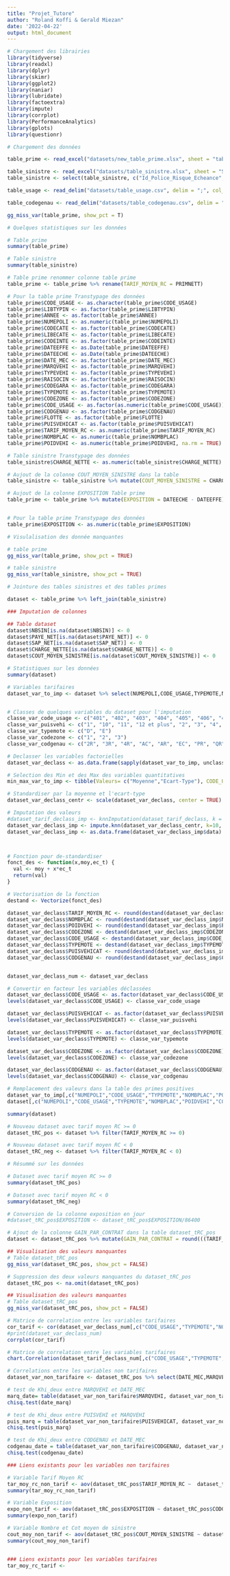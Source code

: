 ```yaml
---
title: "Projet_Tutore"
author: "Roland Koffi & Gerald Miezan"
date: '2022-04-22'
output: html_document
---
```


```r
# Chargement des librairies
library(tidyverse)
library(readxl)
library(dplyr)
library(skimr)
library(ggplot2)
library(naniar)
library(lubridate)
library(factoextra)
library(impute)
library(corrplot)
library(PerformanceAnalytics)
library(gplots)
library(questionr)
```

```r
# Chargement des données

table_prime <- read_excel("datasets/new_table_prime.xlsx", sheet = "table_prime", na = c("", "Inconnu", "INCONNU", "inconnu", "NA"))

table_sinistre <- read_excel("datasets/table_sinistre.xlsx", sheet = "Sheet2", na = c("", "Inconnu", "INCONNU", "inconnu", "NA"))
table_sinistre <- select(table_sinistre, c("Id_Police_Risque_Echeance","NBSIN", "PAYE_NET","SAP_NET","CHARGE_NETTE"))

table_usage <- read_delim("datasets/table_usage.csv", delim = ";", col_names = TRUE, na = c("", "Inconnu", "INCONNU", "inconnu", "NA"))

table_codegenau <- read_delim("datasets/table_codegenau.csv", delim = ";", col_names = TRUE, locale = locale(encoding = "UTF-8"), na = c("", "Inconnu", "INCONNU", "inconnu", "NA"))
```

```r
gg_miss_var(table_prime, show_pct = T)
```


```r
# Quelques statistiques sur les données

# Table prime
summary(table_prime)

# Table sinistre
summary(table_sinistre)
```

```r

# Table prime renommer colonne table prime
table_prime <- table_prime %>% rename(TARIF_MOYEN_RC = PRIMNETT)

# Pour la table prime Transtypage des données
table_prime$CODE_USAGE <- as.character(table_prime$CODE_USAGE)
table_prime$LIBTYPIN <- as.factor(table_prime$LIBTYPIN)
table_prime$ANNEE <- as.factor(table_prime$ANNEE)
table_prime$NUMEPOLI <- as.numeric(table_prime$NUMEPOLI)
table_prime$CODECATE <- as.factor(table_prime$CODECATE)
table_prime$LIBECATE <- as.factor(table_prime$LIBECATE)
table_prime$CODEINTE <- as.factor(table_prime$CODEINTE)
table_prime$DATEEFFE <- as.Date(table_prime$DATEEFFE)
table_prime$DATEECHE <- as.Date(table_prime$DATEECHE)
table_prime$DATE_MEC <- as.factor(table_prime$DATE_MEC)
table_prime$MARQVEHI <- as.factor(table_prime$MARQVEHI)
table_prime$TYPEVEHI <- as.factor(table_prime$TYPEVEHI)
table_prime$RAISOCIN <- as.factor(table_prime$RAISOCIN)
table_prime$CODEGARA <- as.factor(table_prime$CODEGARA)
table_prime$TYPEMOTE <- as.factor(table_prime$TYPEMOTE)
table_prime$CODEZONE <- as.factor(table_prime$CODEZONE)
table_prime$CODE_USAGE <- as.factor(as.numeric(table_prime$CODE_USAGE))
table_prime$CODGENAU <- as.factor(table_prime$CODGENAU)
table_prime$FLOTTE <- as.factor(table_prime$FLOTTE)
table_prime$PUISVEHICAT <- as.factor(table_prime$PUISVEHICAT)
table_prime$TARIF_MOYEN_RC <- as.numeric(table_prime$TARIF_MOYEN_RC)
table_prime$NOMBPLAC <- as.numeric(table_prime$NOMBPLAC)
table_prime$POIDVEHI <- as.numeric(table_prime$POIDVEHI, na.rm = TRUE)

# Table sinistre Transtypage des données
table_sinistre$CHARGE_NETTE <- as.numeric(table_sinistre$CHARGE_NETTE)

# Aujout de la colonne COUT_MOYEN_SINISTRE dans la table 
table_sinistre <- table_sinistre %>% mutate(COUT_MOYEN_SINISTRE = CHARGE_NETTE/NBSIN)

# Aujout de la colonne EXPOSITION Table prime
table_prime <- table_prime %>% mutate(EXPOSITION = DATEECHE - DATEEFFE)


# Pour la table prime Transtypage des données
table_prime$EXPOSITION <- as.numeric(table_prime$EXPOSITION)

```

```r
# Visulalisation des donnée manquantes

# table prime
gg_miss_var(table_prime, show_pct = TRUE)

# table sinistre
gg_miss_var(table_sinistre, show_pct = TRUE)
```

```r
# Jointure des tables sinistres et des tables primes

dataset <- table_prime %>% left_join(table_sinistre)
```
```r
### Imputation de colonnes

## Table dataset
dataset$NBSIN[is.na(dataset$NBSIN)] <- 0
dataset$PAYE_NET[is.na(dataset$PAYE_NET)] <- 0
dataset$SAP_NET[is.na(dataset$SAP_NET)] <- 0
dataset$CHARGE_NETTE[is.na(dataset$CHARGE_NETTE)] <- 0
dataset$COUT_MOYEN_SINISTRE[is.na(dataset$COUT_MOYEN_SINISTRE)] <- 0
```

```r
# Statistiques sur les données
summary(dataset)
```

```r
# Variables tarifaires
dataset_var_to_imp <- dataset %>% select(NUMEPOLI,CODE_USAGE,TYPEMOTE,NOMBPLAC,POIDVEHI,CODEZONE,TARIF_MOYEN_RC,PUISVEHICAT,CODGENAU)


# Classes de quelques variables du dataset pour l'imputation
classe_var_code_usage <- c("401", "402", "403", "404", "405", "406", "407", "408", "409", "410", "412", "415")
classe_var_puisvehi <- c("1", "10", "11", "12 et plus", "2", "3", "4", "5", "6", "7", "8", "9")
classe_var_typemote <- c("D", "E")
classe_var_codezone <- c("1", "2", "3")
classe_var_codgenau <- c("2R", "3R", "4R", "AC", "AR", "EC", "PR", "QR", "RM", "SR", "TB", "TD", "TG", "TR", "V1", "V2", "VP", "VS", "VU", "XC")

# Declasser les variables factorielles
dataset_var_declass <- as.data.frame(sapply(dataset_var_to_imp, unclass))

# Selection des Min et des Max des variables quantitatives
min_max_var_to_imp <- tibble(Valeurs= c("Moyenne","Ecart-Type"), CODE_USAGE = c(mean(dataset_var_declass$CODE_USAGE,na.rm = TRUE), sd(dataset_var_declass$CODE_USAGE, na.rm = TRUE)), TYPEMOTE = c(mean(dataset_var_declass$TYPEMOTE, na.rm = TRUE), sd(dataset_var_declass$TYPEMOTE, na.rm = TRUE)), NOMBPLAC = c(mean(dataset_var_declass$NOMBPLAC, na.rm = TRUE), sd(dataset_var_declass$NOMBPLAC, na.rm = TRUE)), POIDVEHI = c(mean(dataset_var_declass$POIDVEHI, na.rm = TRUE),  sd(dataset_var_declass$POIDVEHI, na.rm = TRUE)), CODEZONE = c(mean(dataset_var_declass$CODEZONE, na.rm = TRUE), sd(dataset_var_declass$CODEZONE,na.rm = TRUE)), TARIF_MOYEN_RC  = c(mean(dataset_var_declass$TARIF_MOYEN_RC, na.rm = TRUE),  sd(dataset_var_declass$TARIF_MOYEN_RC, na.rm = TRUE)), PUISVEHICAT  = c(mean(dataset_var_declass$PUISVEHICAT, na.rm = TRUE),  sd(dataset_var_declass$PUISVEHICAT, na.rm = TRUE)), CODGENAU  = c(mean(dataset_var_declass$CODGENAU, na.rm = TRUE),  sd(dataset_var_declass$CODGENAU, na.rm = TRUE)))

# Standardiser par la moyenne et l'ecart-type
dataset_var_declass_centr <- scale(dataset_var_declass, center = TRUE)

# Imputation des valeurs
#dataset_tarif_declass_imp <- knnImputation(dataset_tarif_declass, k = 10, scale = FALSE, meth = 'median')
dataset_var_declass_imp <- impute.knn(dataset_var_declass_centr, k=10, colmax = 0.89, maxp = 15000)
dataset_var_declass_imp <- as.data.frame(dataset_var_declass_imp$data)



# Fonction pour de-standardiser
fonct_des <- function(x,moy,ec_t) {
  val <- moy + x*ec_t
  return(val)
}

# Vectorisation de la fonction
destand <- Vectorize(fonct_des)

dataset_var_declass$TARIF_MOYEN_RC <- round(destand(dataset_var_declass_imp$TARIF_MOYEN_RC,min_max_var_to_imp[1,7],min_max_var_to_imp[2,7]))
dataset_var_declass$NOMBPLAC <- round(destand(dataset_var_declass_imp$NOMBPLAC,min_max_var_to_imp[1,4],min_max_var_to_imp[2,4]))
dataset_var_declass$POIDVEHI <- round(destand(dataset_var_declass_imp$POIDVEHI,min_max_var_to_imp[1,5],min_max_var_to_imp[2,5]),2)
dataset_var_declass$CODEZONE <- destand(dataset_var_declass_imp$CODEZONE,min_max_var_to_imp[1,6],min_max_var_to_imp[2,6])
dataset_var_declass$CODE_USAGE <- destand(dataset_var_declass_imp$CODE_USAGE,min_max_var_to_imp[1,2],min_max_var_to_imp[2,2])
dataset_var_declass$TYPEMOTE <- destand(dataset_var_declass_imp$TYPEMOTE,min_max_var_to_imp[1,3],min_max_var_to_imp[2,3])
dataset_var_declass$PUISVEHICAT <- round(destand(dataset_var_declass_imp$PUISVEHICAT,min_max_var_to_imp[1,8],min_max_var_to_imp[2,8]))
dataset_var_declass$CODGENAU <- round(destand(dataset_var_declass_imp$CODGENAU,min_max_var_to_imp[1,9],min_max_var_to_imp[2,9]))


dataset_var_declass_num <- dataset_var_declass

```

```r
# Convertir en facteur les variables déclassées
dataset_var_declass$CODE_USAGE <- as.factor(dataset_var_declass$CODE_USAGE)
levels(dataset_var_declass$CODE_USAGE) <- classe_var_code_usage

dataset_var_declass$PUISVEHICAT <- as.factor(dataset_var_declass$PUISVEHICAT)
levels(dataset_var_declass$PUISVEHICAT) <- classe_var_puisvehi

dataset_var_declass$TYPEMOTE <- as.factor(dataset_var_declass$TYPEMOTE)
levels(dataset_var_declass$TYPEMOTE) <- classe_var_typemote

dataset_var_declass$CODEZONE <- as.factor(dataset_var_declass$CODEZONE)
levels(dataset_var_declass$CODEZONE) <- classe_var_codezone

dataset_var_declass$CODGENAU <- as.factor(dataset_var_declass$CODGENAU)
levels(dataset_var_declass$CODGENAU) <- classe_var_codgenau
```


```r
# Remplacement des valeurs dans la table des primes positives
dataset_var_to_imp[,c("NUMEPOLI","CODE_USAGE","TYPEMOTE","NOMBPLAC","POIDVEHI","CODEZONE","TARIF_MOYEN_RC","PUISVEHICAT","CODGENAU")] <- dataset_var_declass
dataset[,c("NUMEPOLI","CODE_USAGE","TYPEMOTE","NOMBPLAC","POIDVEHI","CODEZONE","TARIF_MOYEN_RC","PUISVEHICAT","CODGENAU")] <- dataset_var_to_imp

summary(dataset)
```

```r
# Nouveau dataset avec tarif moyen RC >= 0
dataset_tRC_pos <- dataset %>% filter(TARIF_MOYEN_RC >= 0)

# Nouveau dataset avec tarif moyen RC < 0
dataset_tRC_neg <- dataset %>% filter(TARIF_MOYEN_RC < 0)
```

```r
# Résummé sur les données 

# Dataset avec tarif moyen RC >= 0
summary(dataset_tRC_pos)

# Dataset avec tarif moyen RC < 0
summary(dataset_tRC_neg)
```

```r
# Conversion de la colonne exposition en jour
#dataset_tRC_pos$EXPOSITION <- dataset_tRC_pos$EXPOSITION/86400

# Ajout de la colonne GAIN_PAR_CONTRAT dans la table dataset_tRC_pos
dataset <- dataset_tRC_pos %>% mutate(GAIN_PAR_CONTRAT = round(((TARIF_MOYEN_RC/365)*EXPOSITION)-SAP_NET))
```

```r
## Visualisation des valeurs manquantes
# Table dataset_tRC_pos
gg_miss_var(dataset_tRC_pos, show_pct = FALSE)
```
```r
# Suppression des deux valeurs manquantes du dataset_tRC_pos
dataset_tRC_pos <- na.omit(dataset_tRC_pos)
```

```r
## Visualisation des valeurs manquantes
# Table dataset_tRC_pos
gg_miss_var(dataset_tRC_pos, show_pct = FALSE)
```

```r
# Matrice de correlation entre les variables tarifaires
cor_tarif <- cor(dataset_var_declass_num[,c("CODE_USAGE","TYPEMOTE","NOMBPLAC","POIDVEHI","CODEZONE")])
#print(dataset_var_declass_num)
corrplot(cor_tarif)
```

```r
# Matrice de correlation entre les variables tarifaires
chart.Correlation(dataset_tarif_declass_num[,c("CODE_USAGE","TYPEMOTE","NOMBPLAC","POIDVEHI","CODEZONE")], histogram = TRUE, method = "pearson")
```

```r
# Correlations entre les variables non tarifaires
dataset_var_non_tarifaire <- dataset_tRC_pos %>% select(DATE_MEC,MARQVEHI,TYPEVEHI,CODGENAU,PUISVEHICAT)

# test de Khi_deux entre MARQVEHI et DATE_MEC
marq_date= table(dataset_var_non_tarifaire$MARQVEHI, dataset_var_non_tarifaire$DATE_MEC)
chisq.test(date_marq)

# test de Khi_deux entre PUISVEHI et MARQVEHI
puis_marq = table(dataset_var_non_tarifaire$PUISVEHICAT, dataset_var_non_tarifaire$MARQVEHI)
chisq.test(puis_marq)

# test de Khi_deux entre CODGENAU et DATE_MEC
codgenau_date = table(dataset_var_non_tarifaire$CODGENAU, dataset_var_non_tarifaire$DATE_MEC)
chisq.test(codgenau_date)

```

```r
### Liens existants pour les variables non tarifaires

# Variable Tarif Moyen RC
tar_moy_rc_non_tarif <- aov(dataset_tRC_pos$TARIF_MOYEN_RC ~  dataset_tRC_pos$CODGENAU + dataset_tRC_pos$PUISVEHICAT, data = dataset_tRC_pos)
summary(tar_moy_rc_non_tarif)

# Variable Exposition
expo_non_tarif <- aov(dataset_tRC_pos$EXPOSITION ~ dataset_tRC_pos$CODGENAU + dataset_tRC_pos$PUISVEHICAT, data = dataset_tRC_pos)
summary(expo_non_tarif)

# Variable Nombre et Cot moyen de sinistre
cout_moy_non_tarif <- aov(dataset_tRC_pos$COUT_MOYEN_SINISTRE ~ dataset_tRC_pos$CODGENAU + dataset_tRC_pos$PUISVEHICAT, data = dataset_tRC_pos)
summary(cout_moy_non_tarif)


### Liens existants pour les variables tarifaires
tar_moy_rc_tarif <- 






```


```r

```




















































































































































































